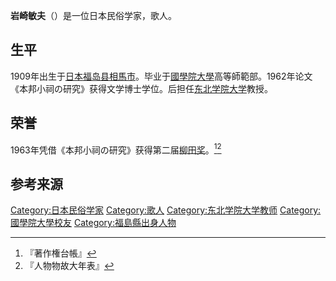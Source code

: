 '''岩崎敏夫'''（{{bd|1909年|8月21日|2004年|10月28日}}）是一位日本民俗学家，歌人。

==生平==
1909年出生于[[日本|日本]][[福岛县|福岛县]][[相馬市|相馬市]]。毕业于[[國學院大學|國學院大學]]高等師範部。1962年论文《本邦小祠の研究》获得文学博士学位。后担任[[东北学院大学|东北学院大学]]教授。

==荣誉==
1963年凭借《本邦小祠の研究》获得第二届[[柳田奖|柳田奖]]。<ref>『著作権台帳』</ref><ref>『人物物故大年表』</ref>

==参考来源==
{{Reflist}}

{{DEFAULTSORT:Iwasaki Toshio}}
[[Category:日本民俗学家|Category:日本民俗学家]]
[[Category:歌人|Category:歌人]]
[[Category:东北学院大学教师|Category:东北学院大学教师]]
[[Category:國學院大學校友|Category:國學院大學校友]]
[[Category:福島縣出身人物|Category:福島縣出身人物]]